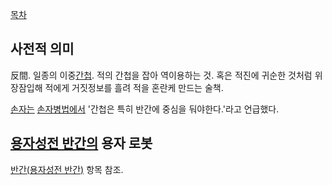 [[목차]]

== 사전적 의미 ==
反間. 일종의 이중[[간첩]]. 적의 간첩을 잡아 역이용하는 것. 혹은 적진에 귀순한 것처럼 위장잠입해 적에게 거짓정보를 흘려 적을 혼란케 만드는 술책.

[[손자]]는 [[손자병법]]에서 '간첩은 특히 반간에 중심을 둬야한다.'라고 언급했다.

== [[용자성전 반간]]의 용자 로봇 ==
[[반간(용자성전 반간)]] 항목 참조.
